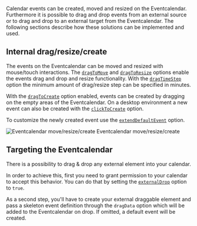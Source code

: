 Calendar events can be created, moved and resized on the Eventcalendar. Furthermore it is possible to drag and drop events from an external source or to drag and drop to an external target from the Eventcalendar. The following sections describe how these solutions can be implemented and used.

## Internal drag/resize/create

The events on the Eventcalendar can be moved and resized with mouse/touch interactions. The [`dragToMove`](./api#opt-dragToMove) and [`dragToResize`](./api#opt-dragToResize) options enable the events drag and drop and resize functionality. With the [`dragTimeStep`](./api#opt-dragTimeStep) option the minimum amount of drag/resize step can be specified in minutes.

With the [`dragToCreate`](./api#opt-dragToCreate) option enabled, events can be created by dragging on the empty areas of the Eventcalendar. On a desktop environment a new event can also be created with the [`clickToCreate`](./api#opt-clickToCreate) option.

To customize the newly created event use the [`extendDefaultEvent`](./api#opt-extendDefaultEvent) option.

<div className="pdg-img">
    <img src="https://docs.mobiscroll.com/Content/img/docs/drag-resize-create.gif" alt="Eventcalendar move/resize/create" />
    <label className="img-label">Eventcalendar move/resize/create</label>
</div>

## Targeting the Eventcalendar

There is a possibility to drag & drop any external element into your calendar.

In order to achieve this, first you need to grant permission to your calendar to accept this behavior. You can do that by setting the [`externalDrop`](./api#opt-externalDrop) option to `true`.

As a second step, you'll have to create your external draggable element and pass a skeleton event definition through the `dragData` option which will be added to the Eventcalendar on drop. If omitted, a default event will be created.